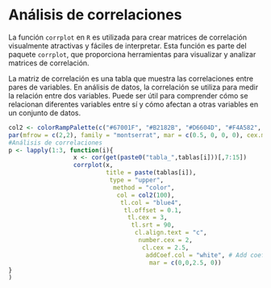 # Análisis de correlaciones  {.unlisted .unnumbered}

La función `corrplot` en `R` es utilizada para crear matrices de correlación visualmente atractivas y fáciles de interpretar. Esta función es parte del paquete `corrplot`, que proporciona herramientas para visualizar y analizar matrices de correlación.   

La matriz de correlación es una tabla que muestra las correlaciones entre pares de variables. En análisis de datos, la correlación se utiliza para medir la relación entre dos variables. Puede ser útil para comprender cómo se relacionan diferentes variables entre sí y cómo afectan a otras variables en un conjunto de datos.   
 
```r
col2 <- colorRampPalette(c("#67001F", "#B2182B", "#D6604D", "#F4A582", "#FDDBC7", "#FFFFFF", "#D1E5F0", "#92C5DE","#4393C3", "#2166AC", "#053061"))
par(mfrow = c(2,2), family = "montserrat", mar = c(0.5, 0, 0, 0), cex.main = 3, col.main = "#053061")
#Análisis de correlaciones
p <- lapply(1:3, function(i){ 
                  x <- cor(get(paste0("tabla_",tablas[i]))[,7:15]) 
                  corrplot(x,
                           title = paste(tablas[i]),
                            type = "upper",
                             method = "color",
                              col = col2(100),
                               tl.col = "blue4",
                                tl.offset = 0.1,
                                 tl.cex = 3,
                                  tl.srt = 90,
                                   cl.align.text = "c",
                                    number.cex = 2,
                                     cl.cex = 2.5,
                                      addCoef.col = "white", # Add coefficient of correlation
                                       mar = c(0,0,2.5, 0))
}
)
```




